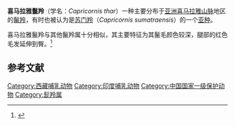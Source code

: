 {{Speciesbox
| name = 喜马拉雅鬣羚
| image = Himalayan Serow Pangolakha Wildlife Sanctuary East Sikkim India 12.05.2016.jpg
| image_caption =[[印度|印度]][[东锡金县|东锡金县]]Pangolakha野生动物保护区的喜马拉雅鬣羚
| status = 
| status_system = IUCN3.1
| status_ref =
| genus = Capricornis
| species = thar
| authority = ([[布雷恩·霍顿·霍奇森|Hodgson]], 1831)
| range_map = Capricornis thar.png
| range_map_caption =喜马拉雅鬣羚分布范围 
}}
'''喜马拉雅鬣羚'''（学名：''Capricornis thar''）一种主要分布于[[亚洲|亚洲]][[喜马拉雅山脉|喜马拉雅山脉]]地区的[[鬣羚|鬣羚]]，有时也被认为是[[苏门羚|苏门羚]]（''Capricornis sumatraensis''）的一个[[亚种|亚种]]。

喜马拉雅鬣羚与其他鬣羚属十分相似，其主要特征为其鬣毛颜色较深，腿部的红色毛发延伸到臀。<ref>{{cite web|title=这“羊”一股胳肢窝味儿，怎么还有人想吃它？|url=https://www.guokr.com/article/458714/|website=果壳网|accessdate=2021-03-10|archive-date=2021-01-18|archive-url=https://web.archive.org/web/20210118082737/https://www.guokr.com/article/458714/|dead-url=no}}</ref>

==参考文献==
{{reflist}}
[[Category:西藏哺乳动物|Category:西藏哺乳动物]]
[[Category:印度哺乳动物|Category:印度哺乳动物]]
[[Category:中国国家一级保护动物|Category:中国国家一级保护动物]]
[[Category:髭羚属|Category:髭羚属]]